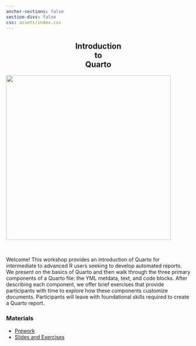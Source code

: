 ```yaml
---
anchor-sections: false
section-divs: false
css: assets/index.css
---
```



::: {.grid}

::: {.g-col-5}

## Introduction <br> to <br> Quarto {style="text-align: center"}

:::
::: {.g-col-7}

![](assets/images/plover_long.png){fig-alt="A snowy plover." width=450}
:::
:::

<br>

Welcome! This workshop provides an introduction of Quarto for intermediate to advanced R users seeking to develop automated reports. We present on the basics of Quarto and then walk through the three primary components of a Quarto file: the YML metdata, text, and code blocks. After describing each component, we offer brief exercises that provide participants with time to explore how these components customize documents. Participants will leave with foundational skills required to create a Quarto report.

### Materials

- [Prework](prework.qmd)
- [Slides and Exercises](materials/1-overview/index.qmd)
